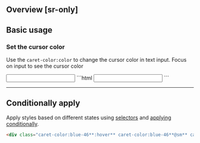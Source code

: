 ## Overview [sr-only]
<Overview/>

## Basic usage
### Set the cursor color
Use the `caret-color:color` to change the cursor color in text input.
<InteractingIndicator>Focus on input to see the cursor color</InteractingIndicator>

<Demo class="py:0">
    <input type="text" className="p:5|10 caret-color:pink-70 ~caret-color|.3s outline:none bg:white b:2px|solid|gray-83 b:2px|solid|pink-70:focus r:8" />
</Demo>
```html
<input type="text" class="**caret-color:pink-70**">
```

---

## Conditionally apply
Apply styles based on different states using [selectors](/guide/state-selectors) and [applying conditionally](/guide/applying-conditionally).
```html
<div class="caret-color:blue-46**:hover** caret-color:blue-46**@sm** caret-color:blue-46**@dark** caret-color:blue-46**@print**">…</div>
```

